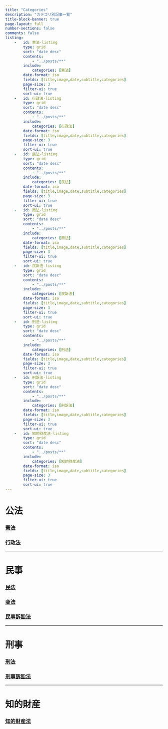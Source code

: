 ```yaml
---
title: "Categories"
description: "カテゴリ別記事一覧"
title-block-banner: true
page-layout: full
number-sections: false
comments: false
listing:
    -   id: 憲法-listing
        type: grid
        sort: "date desc"
        contents:
            - "../posts/**"
        include:
            categories: [憲法]
        date-format: iso
        fields: [title,image,date,subtitle,categories]
        page-size: 3
        filter-ui: true
        sort-ui: true
    -   id: 行政法-listing
        type: grid
        sort: "date desc"
        contents:
            - "../posts/**"
        include:
            categories: [行政法]
        date-format: iso
        fields: [title,image,date,subtitle,categories]
        page-size: 3
        filter-ui: true
        sort-ui: true
    -   id: 民法-listing
        type: grid
        sort: "date desc"
        contents:
            - "../posts/**"
        include:
            categories: [民法]
        date-format: iso
        fields: [title,image,date,subtitle,categories]
        page-size: 3
        filter-ui: true
        sort-ui: true
    -   id: 商法-listing
        type: grid
        sort: "date desc"
        contents:
            - "../posts/**"
        include:
            categories: [商法]
        date-format: iso
        fields: [title,image,date,subtitle,categories]
        page-size: 3
        filter-ui: true
        sort-ui: true
    -   id: 民訴法-listing
        type: grid
        sort: "date desc"
        contents:
            - "../posts/**"
        include:
            categories: [民訴法]
        date-format: iso
        fields: [title,image,date,subtitle,categories]
        page-size: 3
        filter-ui: true
        sort-ui: true
    -   id: 刑法-listing
        type: grid
        sort: "date desc"
        contents:
            - "../posts/**"
        include:
            categories: [刑法]
        date-format: iso
        fields: [title,image,date,subtitle,categories]
        page-size: 3
        filter-ui: true
        sort-ui: true
    -   id: 刑訴法-listing
        type: grid
        sort: "date desc"
        contents:
            - "../posts/**"
        include:
            categories: [刑訴法]
        date-format: iso
        fields: [title,image,date,subtitle,categories]
        page-size: 3
        filter-ui: true
        sort-ui: true
    -   id: 知的財産法-listing
        type: grid
        sort: "date desc"
        contents:
            - "../posts/**"
        include:
            categories: [知的財産法]
        date-format: iso
        fields: [title,image,date,subtitle,categories]
        page-size: 3
        filter-ui: true
        sort-ui: true
---
```



# 公法

### [憲法](https://162348.github.io/notes.html#category=憲法)

::: {#憲法-listing}
:::

### [行政法](https://162348.github.io/notes.html#category=行政法)

::: {#行政法-listing}
:::

---

# 民事

### [民法](https://162348.github.io/notes.html#category=民法)

::: {#民法-listing}
:::

### [商法](https://162348.github.io/notes.html#category=商法)

::: {#商法-listing}
:::

### [民事訴訟法](https://162348.github.io/notes.html#category=民訴法)

::: {#民訴法-listing}
:::

---

# 刑事

### [刑法](https://162348.github.io/notes.html#category=刑法)

::: {#刑法-listing}
:::

### [刑事訴訟法](https://162348.github.io/notes.html#category=刑訴法)

::: {#刑訴法-listing}
:::

---

# 知的財産

### [知的財産法](https://162348.github.io/notes.html#category=知的財産法)

::: {#知的財産法-listing}
:::